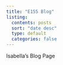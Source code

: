 ```yaml
---
title: "E155 Blog"
listing:
  contents: posts
  sort: "date desc"
  type: default
  categories: false
---
```


Isabella's Blog Page